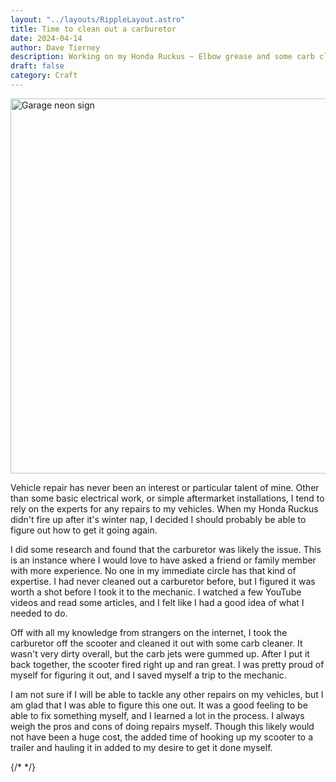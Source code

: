 ```yaml
---
layout: "../layouts/RippleLayout.astro"
title: Time to clean out a carburetor
date: 2024-04-14
author: Dave Tierney
description: Working on my Honda Ruckus ~ Elbow grease and some carb cleaner to save a trip to the mechanic.
draft: false
category: Craft
---
```



<Image src={garage} alt="Garage neon sign" height="600" width="1200" />

Vehicle repair has never been an interest or particular talent of mine. Other than some basic electrical work, or simple aftermarket installations, I tend to rely on the experts for any repairs to my vehicles. When my Honda Ruckus didn't fire up after it's winter nap, I decided I should probably be able to figure out how to get it going again.

I did some research and found that the carburetor was likely the issue. This is an instance where I would love to have asked a friend or family member with more experience. No one in my immediate circle has that kind of expertise. I had never cleaned out a carburetor before, but I figured it was worth a shot before I took it to the mechanic. I watched a few YouTube videos and read some articles, and I felt like I had a good idea of what I needed to do.

Off with all my knowledge from strangers on the internet, I took the carburetor off the scooter and cleaned it out with some carb cleaner. It wasn't very dirty overall, but the carb jets were gummed up. After I put it back together, the scooter fired right up and ran great. I was pretty proud of myself for figuring it out, and I saved myself a trip to the mechanic.

I am not sure if I will be able to tackle any other repairs on my vehicles, but I am glad that I was able to figure this one out. It was a good feeling to be able to fix something myself, and I learned a lot in the process. I always weigh the pros and cons of doing repairs myself. Though this likely would not have been a huge cost, the added time of hooking up my scooter to a trailer and hauling it in added to my desire to get it done myself.

{/* <a href="" target="_blank" rel="noopener" className="whitespace-nowrap underline decoration-neon transition hover:text-neon"></a> */}
